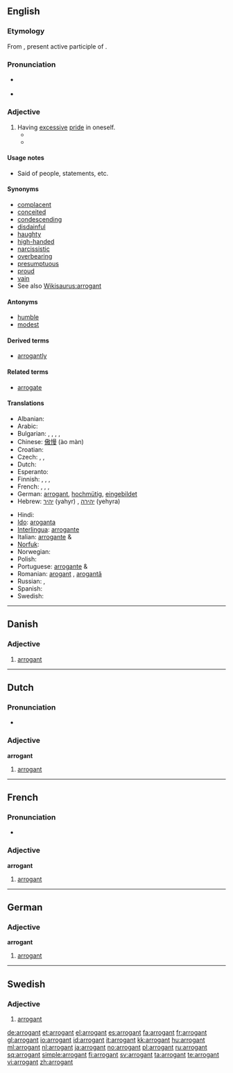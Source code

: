 ==English==
{{wikipedia|arrogance}}

===Etymology===
From {{etyl|la}} {{term|arrogans|arrogāns||lang=la}}, present active participle of {{term|arrogo|arrogō|||lang=la}}.

===Pronunciation===
* {{a|RP}} {{IPA|/ˈærəgənt/}}
* {{audio|en-us-arrogant.ogg|Audio (US)}}

===Adjective===
{{en-adj}}

# Having [[excessive]] [[pride]] in oneself.
#* {{quote-book|year=1878|author=[[w:Friedrich Nietzsche|Friedrich Nietzsche]]|title=Wanting to be Loved|passage=The demand to be loved is the greatest of all '''arrogant''' presumptions.}}
#* {{quote-book|year=1987|passage=Call me a braggart, call me '''arrogant'''. People at ABC (and elsewhere) have called me worse. But when you need the job done on deadline, you’ll call me.|author=[[w:Sam Donaldson|Sam Donaldson]]|title=Hold On, Mr President!}}

====Usage notes====
* Said of people, statements, etc.

====Synonyms====
* [[complacent]]
* [[conceited]]
* [[condescending]]
* [[disdainful]]
* [[haughty]]
* [[high-handed]]
* [[narcissistic]]
* [[overbearing]]
* [[presumptuous]]
* [[proud]]
* [[vain]]
* See also [[Wikisaurus:arrogant]]

====Antonyms====
* [[humble]]
* [[modest]]

====Derived terms====
* [[arrogantly]]

====Related terms====
* [[arrogate]]

====Translations====
{{trans-top|having excessive pride}}
* Albanian: {{t+|sq|arrogant|xs=Albanian}}
* Arabic: {{t|ar|متكبر|tr=mutakabbir}}
* Bulgarian: {{t+|bg|арогантен|m}}, {{t+|bg|арогантна|f}}, {{t+|bg|арогантно|n}},  {{t|bg|надменен}},  {{t|bg|високомерен}}
* Chinese: [[傲慢]] (ào màn)
* Croatian: {{t-|hr|arogantan|alt=arogàntan}}
* Czech: {{t+|cs|arogantní}}, {{t|cs|domýšlivý|m}}, {{t|cs|nafoukaný|m}}
* Dutch: {{t+|nl|arrogant}}
* Esperanto: {{t-|eo|aroganta|xs=Esperanto}}
* Finnish: {{t-|fi|röyhkeä}}, {{t+|fi|ylimielinen}}, {{t-|fi|kopea}}, {{t-|fi|julkea}}
* French: {{t+|fr|arrogant|m}}, {{t+|fr|arrogante|f}}, {{t+|fr|orgueilleux|m}}, {{t+|fr|orgueilleuse|f}}
* German: [[arrogant#German|arrogant]], [[hochmütig]], [[eingebildet]]
* Hebrew: [[יהיר]] (yahyr) {{m}}, [[יהירה]] (yehyra) {{f}}
{{trans-mid}}
* Hindi: {{t|hi|अभिमानी|tr=abhimānī|xs=Hindi}}
* [[Ido]]: [[aroganta]]
* [[Interlingua]]: [[arrogante]]
* Italian: [[arrogante]] {{m}} & {{f}}
* [[Norfuk]]: {{tø|cpe-nor|waawaha}}
* Norwegian: {{t+|no|arrogant}}
* Polish: {{t+|pl|arogancki|m}}
* Portuguese: [[arrogante]] {{m}} & {{f}}
* Romanian: [[arogant]] {{m}}, [[arogantă]] {{f}}
* Russian: {{t+|ru|надменный}}, {{t+|ru|высокомерный}}
* Spanish: {{t-|es|arrogante}}
* Swedish: {{t+|sv|arrogant}}
{{trans-bottom}}

{{anagrams:en/aagnorrt}}

----

==Danish==

===Adjective===
{{infl|da|adjective}}

# [[arrogant#English|arrogant]]

----

==Dutch==

===Pronunciation===
* {{audio|Nl-arrogant.ogg|audio}}

===Adjective===
'''arrogant'''

# [[#English|arrogant]]

----

==French==

===Pronunciation===
* {{audio|Fr-arrogant.ogg|audio}}

===Adjective===
'''arrogant''' {{m}}

# [[#English|arrogant]]

----

==German==

===Adjective===
'''arrogant'''

# [[#English|arrogant]]

----

==Swedish==

===Adjective===
{{infl|sv|adjective}}
{{sv-adj-peri}}

# [[#English|arrogant]]

[[de:arrogant]]
[[et:arrogant]]
[[el:arrogant]]
[[es:arrogant]]
[[fa:arrogant]]
[[fr:arrogant]]
[[gl:arrogant]]
[[io:arrogant]]
[[id:arrogant]]
[[it:arrogant]]
[[kk:arrogant]]
[[hu:arrogant]]
[[ml:arrogant]]
[[nl:arrogant]]
[[ja:arrogant]]
[[no:arrogant]]
[[pl:arrogant]]
[[ru:arrogant]]
[[sq:arrogant]]
[[simple:arrogant]]
[[fi:arrogant]]
[[sv:arrogant]]
[[ta:arrogant]]
[[te:arrogant]]
[[vi:arrogant]]
[[zh:arrogant]]